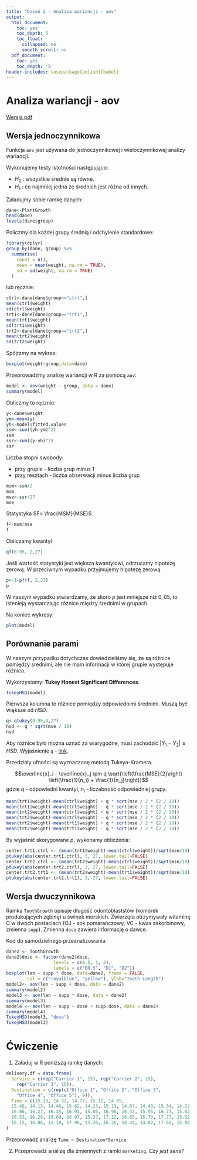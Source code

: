 ```yaml
---
title: "Dzień 2 - Analiza wariancji - aov"
output:
  html_document:
    toc: yes
    toc_depth: 5
    toc_float:
      collapsed: no
      smooth_scroll: no
  pdf_document:
    toc: yes
    toc_depth: '5'
header-includes: \usepackage[polish]{babel}
---
```

<style type="text/css">
.title {
  display: none;
}

.table {
    width:70%;
}

#getting-started img {
  margin-right: 10px;
}

</style>



# Analiza wariancji - aov

[Wersja pdf](analizawariancjiaov.pdf) 

## Wersja jednoczynnikowa

Funkcja `aov` jest używana do jednoczynnikowej i wieloczynnikowej analizy wariancji.

Wykonujemy testy istotności następująco:

* $H_0$ : wszystkie średnie są równe.
* $H_1$ : co najmniej jedna ze średnich jest różna od innych.

Załadujmy sobie ramkę danych:

```r
dane<-PlantGrowth
head(dane)
levels(dane$group)
```

Policzmy dla każdej grupy średnią i odchylenie standardowe:

```r
library(dplyr)
group_by(dane, group) %>%
  summarise(
    count = n(),
    mean = mean(weight, na.rm = TRUE),
    sd = sd(weight, na.rm = TRUE)
  )
```

lub ręcznie:

```r
ctrl<-dane[dane$group=="ctrl",]
mean(ctrl$weight)
sd(ctrl$weight)     
trt1<-dane[dane$group=="trt1",]
mean(trt1$weight)
sd(trt1$weight) 
trt2<-dane[dane$group=="trt2",]
mean(trt2$weight)
sd(trt2$weight) 
```

Spójrzmy na wykres:

```r
boxplot(weight~group,data=dane)
```

Przeprowadźmy analizę wariancji w R za pomocą `aov`:

```r
model <- aov(weight ~ group, data = dane)
summary(model)
```

Obliczmy to ręcznie:

```r
y<-dane$weight
ym<-mean(y)
yh<-model$fitted.values
ssm<-sum((yh-ym)^2)
ssm
ssr<-sum((y-yh)^2)
ssr
```

Liczba stopni swobody:

* przy grupie - liczba grup minus 1
* przy resztach - liczba obserwacji minus liczba grup

```r
msm<-ssm/2
msm
mse<-ssr/27
mse
```

Statystyka $F= \frac{MSM}{MSE}$.

```r
f<-msm/mse
f
```

Obliczamy kwantyl

```r
qf(0.95, 2,27)
```

Jeśli wartość statystyki jest większa kwantylowi, odrzucamy hipotezę zerową. W przeciwnym wypadku przyjmujemy hipotezę zerową.

```r
p<-1-pf(f, 2,27)
p
```

W naszym wypadku stwierdzamy, że skoro $p$ jest mniejsze niż $0,05$, to istenieją wystarczając różnice między średnimi w grupach.

Na koniec wykresy:

```r
plot(model)
```

## Porównanie parami

W naszym przypadku dotychczas dowiedzieliśmy się, że są różnice pomiędzy średnimi, ale nie mam informacji w której grupie występuje różnica.

Wykorzystamy: **Tukey Honest Significant Differences**.

```r
TukeyHSD(model)
```

Pierwsza kolumna to różnice pomiędzy odpowiednimi średnimi. Muszą być większe od $HSD$.

```r
q<-qtukey(0.95,3,27)
hsd <- q * sqrt(mse / 10)
hsd
```

Aby różnice było można uznać za wiarygodne, musi zachodzić $\left|Y_1 - Y_2\right| \geq HSD$. Wyjaśnienie `q` - [link](https://en.wikipedia.org/wiki/Tukey's_range_test).

Przedziały ufności są wyznaczonę metodą Tukeya-Kramera.

$$\overline{x}_i - \overline{x}_j \pm q \sqrt{\left(\frac{MSE}{2}\right) \left(\frac{1}{n_i} + \frac{1}{n_j}\right)}$$
gdzie $q$ - odpowiedni kwantyl, $n_i$ - liczebność odpowiedniej grupy.

```r
mean(trt1$weight)-mean(ctrl$weight) + q * sqrt(mse / 2 * (2 / 10))
mean(trt1$weight)-mean(ctrl$weight) - q * sqrt(mse / 2 * (2 / 10))
mean(trt2$weight)-mean(ctrl$weight) + q * sqrt(mse / 2 * (2 / 10))
mean(trt2$weight)-mean(ctrl$weight) - q * sqrt(mse / 2 * (2 / 10))
mean(trt2$weight)-mean(trt1$weight) + q * sqrt(mse / 2 * (2 / 10))
mean(trt2$weight)-mean(trt1$weight) - q * sqrt(mse / 2 * (2 / 10))
```

By wyjaśnić skorygowane $p$, wykonamy obliczenia:

```r
center.trt1.ctrl <- (mean(trt1$weight)-mean(ctrl$weight))/sqrt(mse/10)  
ptukey(abs(center.trt1.ctrl), 3, 27, lower.tail=FALSE)
center.trt2.ctrl <- (mean(trt2$weight)-mean(ctrl$weight))/sqrt(mse/10)  
ptukey(abs(center.trt2.ctrl), 3, 27, lower.tail=FALSE)
center.trt2.trt1 <- (mean(trt2$weight)-mean(trt1$weight))/sqrt(mse/10)  
ptukey(abs(center.trt2.trt1), 3, 27, lower.tail=FALSE)
```

## Wersja dwuczynnikowa

Ramka `ToothGrowth` opisuje długość odontoblaststów (komórek produkujących zębinę) u świnek morskich. Zwierzęta otrzymywały witaminę C w dwóch postaciach (OJ - sok pomarańczowy, VC - kwas askorbinowy, zmienna `supp`). Zmienna `dose` zawiera informację o dawce.

Kod do samodzielnego przeanalizowania:

```r
dane2 <- ToothGrowth
dane2$dose <- factor(dane2$dose, 
                  levels = c(0.5, 1, 2),
                  labels = c("D0.5", "D1", "D2"))
boxplot(len ~ supp * dose, data=dane2, frame = FALSE, 
        col = c("royalblue", "yellow"), ylab="Tooth Length")
model2<- aov(len ~ supp + dose, data = dane2)
summary(model2)
model3 <- aov(len ~ supp * dose, data = dane2)
summary(model3)
model4 <- aov(len ~ supp + dose + supp:dose, data = dane2)
summary(model4)
TukeyHSD(model3, "dose")
TukeyHSD(model3)
```


# Ćwiczenie

1. Załaduj w R poniższą ramkę danych:

```r
delivery.df = data.frame(
  Service = c(rep("Carrier 1", 15), rep("Carrier 2", 15),
    rep("Carrier 3", 15)),
  Destination = c(rep(c("Office 1", "Office 2", "Office 3",
    "Office 4", "Office 5"), 9)),
  Time = c(15.23, 14.32, 14.77, 15.12, 14.05,
  15.48, 14.13, 14.46, 15.62, 14.23, 15.19, 14.67, 14.48, 15.34, 14.22,
  16.66, 16.27, 16.35, 16.93, 15.05, 16.98, 16.43, 15.95, 16.73, 15.62,
  16.53, 16.26, 15.69, 16.97, 15.37, 17.12, 16.65, 15.73, 17.77, 15.52,
  16.15, 16.86, 15.18, 17.96, 15.26, 16.36, 16.44, 14.82, 17.62, 15.04)
)
```

Przeprowadź analizę `Time ~ Destination*Service`.

2. Przeprowadź analizę dla zmiennych z ramki `marketing`. *Czy jest sens?*
</div>

